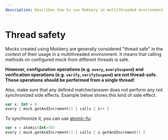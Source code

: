 ```yaml
---
description: Describes how to use Mokkery in multithreaded environment
---
```

# Thread safety

Mocks created using Mokkery are generally considered "thread safe" in the context of their usage in a
 multithreaded environment. It means that calling methods on configured mock from different threads is safe.

**However, configuration operations (e.g. `every`, `everySuspend`) and
verification operations (e.g. `verify`, `verifySuspend`) are not thread-safe.
These operations should be performed from a single thread!**

Also, make sure that any defined matcher/answer does not perform any not synchronized side effects. Example below
shows this kind of side effect.

```kotlin
var x: Int = 0
every { mock.getAndIncrement() } calls { x++ }
```

To synchronize it, you can use [atomic-fu](https://github.com/Kotlin/kotlinx-atomicfu):

```kotlin
var x = atomic<Int>(0)
every { mock.getAndIncrement() } calls { x.getAndIncrement() }
```
